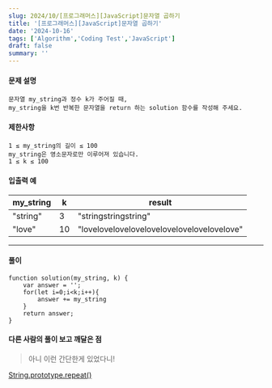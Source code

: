 ```yaml
---
slug: 2024/10/[프로그래머스][JavaScript]문자열 곱하기
title: '[프로그래머스][JavaScript]문자열 곱하기'
date: '2024-10-16'
tags: ['Algorithm','Coding Test','JavaScript']
draft: false
summary: ''
---
```

#### 문제 설명
    문자열 my_string과 정수 k가 주어질 때, 
    my_string을 k번 반복한 문자열을 return 하는 solution 함수를 작성해 주세요.
#### 제한사항
    1 ≤ my_string의 길이 ≤ 100
    my_string은 영소문자로만 이루어져 있습니다.
    1 ≤ k ≤ 100
#### 입출력 예
| my_string	 | k	  | result  |
|------------|-----|---------|
| "string"   | 3   |"stringstringstring"|
| "love"     | 10  | "lovelovelovelovelovelovelovelovelovelove" |

---
#### 풀이
````
function solution(my_string, k) {
    var answer = '';
    for(let i=0;i<k;i++){
        answer += my_string
    }
    return answer;
}
````
#### 다른 사람의 풀이 보고 깨달은 점
> 아니 이런 간단한게 있었다니!

[String.prototype.repeat()](https://developer.mozilla.org/en-US/docs/Web/JavaScript/Reference/Global_Objects/String/repeat)